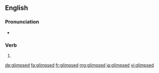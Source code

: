 ==English==

===Pronunciation===
* {{rhymes|ɪmpst|lang=en}}

===Verb===
{{head|en}}

# {{en-past of|glimpse}}

[[de:glimpsed]]
[[fa:glimpsed]]
[[fr:glimpsed]]
[[mg:glimpsed]]
[[ja:glimpsed]]
[[vi:glimpsed]]